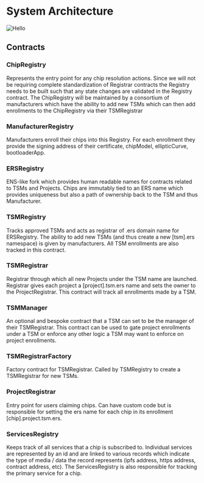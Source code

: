 
# System Architecture

![Hello](/system_diagram.png)

## Contracts

### ChipRegistry
Represents the entry point for any chip resolution actions. Since we will not be requiring complete standardization of Registrar contracts the Registry needs to be built such that any state changes are validated in the Registry contract. The ChipRegistry will be maintained by a consortium of manufacturers which have the ability to add new TSMs which can then add enrollments to the ChipRegistry via their TSMRegistrar

### ManufacturerRegistry
Manufacturers enroll their chips into this Registry. For each enrollment they provide the signing address of their certificate, chipModel, ellipticCurve, bootloaderApp.

### ERSRegistry
ENS-like fork which provides human readable names for contracts related to TSMs and Projects. Chips are immutably tied to an ERS name which provides uniqueness but also a path of ownership back to the TSM and thus Manufacturer.

### TSMRegistry
Tracks approved TSMs and acts as registrar of .ers domain name for ERSRegistry. The ability to add new TSMs (and thus create a new [tsm].ers namespace) is given by manufacturers. All TSM enrollments are also tracked in this contract.

### TSMRegistrar
Registrar through which all new Projects under the TSM name are launched. Registrar gives each project a [project].tsm.ers name and sets the owner to the ProjectRegistrar. This contract will track all enrollments made by a TSM.

### TSMManager
An optional and bespoke contract that a TSM can set to be the manager of their TSMRegistrar. This contract can be used to gate project enrollments under a TSM or enforce any other logic a TSM may want to enforce on project enrollments.

### TSMRegistrarFactory
Factory contract for TSMRegistrar. Called by TSMRegistry to create a TSMRegistrar for new TSMs.

### ProjectRegistrar
Entry point for users claiming chips. Can have custom code but is responsible for setting the ers name for each chip in its enrollment [chip].project.tsm.ers.

### ServicesRegistry
Keeps track of all services that a chip is subscribed to. Individual services are represented by an id and are linked to various records which indicate the type of media / data the record represents (ipfs address, https address, contract address, etc). The ServicesRegistry is also responsible for tracking the primary service for a chip.

